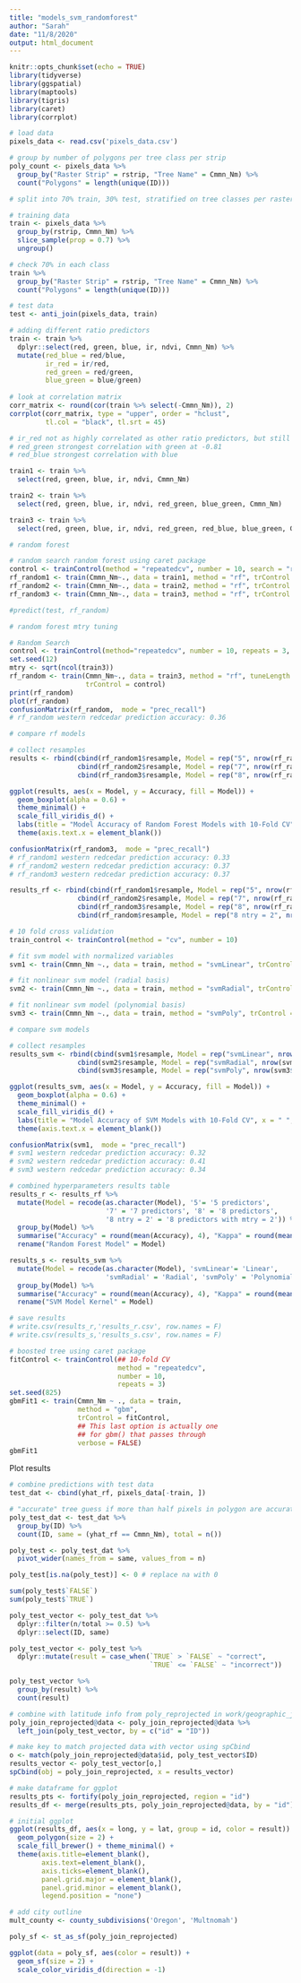 ```yaml
---
title: "models_svm_randomforest"
author: "Sarah"
date: "11/8/2020"
output: html_document
---
```


```r
knitr::opts_chunk$set(echo = TRUE)
library(tidyverse)
library(ggspatial)
library(maptools)
library(tigris)
library(caret)
library(corrplot)
```

```r
# load data
pixels_data <- read.csv('pixels_data.csv')

# group by number of polygons per tree class per strip
poly_count <- pixels_data %>%
  group_by("Raster Strip" = rstrip, "Tree Name" = Cmmn_Nm) %>%
  count("Polygons" = length(unique(ID)))

# split into 70% train, 30% test, stratified on tree classes per raster strip

# training data
train <- pixels_data %>%
  group_by(rstrip, Cmmn_Nm) %>%
  slice_sample(prop = 0.7) %>%
  ungroup()

# check 70% in each class
train %>%
  group_by("Raster Strip" = rstrip, "Tree Name" = Cmmn_Nm) %>%
  count("Polygons" = length(unique(ID)))

# test data
test <- anti_join(pixels_data, train)

```


```r
# adding different ratio predictors
train <- train %>%
  dplyr::select(red, green, blue, ir, ndvi, Cmmn_Nm) %>%
  mutate(red_blue = red/blue,
         ir_red = ir/red,
         red_green = red/green,
         blue_green = blue/green)
  
# look at correlation matrix
corr_matrix <- round(cor(train %>% select(-Cmmn_Nm)), 2)
corrplot(corr_matrix, type = "upper", order = "hclust", 
         tl.col = "black", tl.srt = 45)

# ir_red not as highly correlated as other ratio predictors, but still highly correlated with ndvi
# red_green strongest correlation with green at -0.81
# red_blue strongest correlation with blue

train1 <- train %>%
  select(red, green, blue, ir, ndvi, Cmmn_Nm)

train2 <- train %>%
  select(red, green, blue, ir, ndvi, red_green, blue_green, Cmmn_Nm)

train3 <- train %>%
  select(red, green, blue, ir, ndvi, red_green, red_blue, blue_green, Cmmn_Nm)

# random forest

# random search random forest using caret package
control <- trainControl(method = "repeatedcv", number = 10, search = "random")
rf_random1 <- train(Cmmn_Nm~., data = train1, method = "rf", trControl = control)
rf_random2 <- train(Cmmn_Nm~., data = train2, method = "rf", trControl = control)
rf_random3 <- train(Cmmn_Nm~., data = train3, method = "rf", trControl = control)

#predict(test, rf_random)
```

```r
# random forest mtry tuning

# Random Search
control <- trainControl(method="repeatedcv", number = 10, repeats = 3, search = "random")
set.seed(12)
mtry <- sqrt(ncol(train3))
rf_random <- train(Cmmn_Nm~., data = train3, method = "rf", tuneLength = 15,
                   trControl = control)
print(rf_random)
plot(rf_random)
confusionMatrix(rf_random,  mode = "prec_recall")
# rf_random western redcedar prediction accuracy: 0.36
```

```r
# compare rf models

# collect resamples
results <- rbind(cbind(rf_random1$resample, Model = rep("5", nrow(rf_random1$resample))), 
                 cbind(rf_random2$resample, Model = rep("7", nrow(rf_random2$resample))), 
                 cbind(rf_random3$resample, Model = rep("8", nrow(rf_random3$resample))))

ggplot(results, aes(x = Model, y = Accuracy, fill = Model)) +
  geom_boxplot(alpha = 0.6) +
  theme_minimal() + 
  scale_fill_viridis_d() +
  labs(title = "Model Accuracy of Random Forest Models with 10-Fold CV", x = " ", fill = "Number of Predictors") + 
  theme(axis.text.x = element_blank())

confusionMatrix(rf_random3,  mode = "prec_recall")
# rf_random1 western redcedar prediction accuracy: 0.33
# rf_random2 western redcedar prediction accuracy: 0.37
# rf_random3 western redcedar prediction accuracy: 0.37

results_rf <- rbind(cbind(rf_random1$resample, Model = rep("5", nrow(rf_random1$resample))), 
                 cbind(rf_random2$resample, Model = rep("7", nrow(rf_random2$resample))), 
                 cbind(rf_random3$resample, Model = rep("8", nrow(rf_random3$resample))),
                 cbind(rf_random$resample, Model = rep("8 ntry = 2", nrow(rf_random3$resample))))
```


```r
# 10 fold cross validation
train_control <- trainControl(method = "cv", number = 10)

# fit svm model with normalized variables
svm1 <- train(Cmmn_Nm ~., data = train, method = "svmLinear", trControl = train_control,  preProcess = c("center","scale"))

# fit nonlinear svm model (radial basis)
svm2 <- train(Cmmn_Nm ~., data = train, method = "svmRadial", trControl = train_control, preProcess = c("center","scale"), tuneLength = 10)

# fit nonlinear svm model (polynomial basis)
svm3 <- train(Cmmn_Nm ~., data = train, method = "svmPoly", trControl = train_control, preProcess = c("center","scale"))
```

```r
# compare svm models

# collect resamples
results_svm <- rbind(cbind(svm1$resample, Model = rep("svmLinear", nrow(svm1$resample))), 
                 cbind(svm2$resample, Model = rep("svmRadial", nrow(svm2$resample))), 
                 cbind(svm3$resample, Model = rep("svmPoly", nrow(svm3$resample))))

ggplot(results_svm, aes(x = Model, y = Accuracy, fill = Model)) +
  geom_boxplot(alpha = 0.6) +
  theme_minimal() + 
  scale_fill_viridis_d() +
  labs(title = "Model Accuracy of SVM Models with 10-Fold CV", x = " ", fill = " ") + 
  theme(axis.text.x = element_blank())

confusionMatrix(svm1,  mode = "prec_recall")
# svm1 western redcedar prediction accuracy: 0.32
# svm2 western redcedar prediction accuracy: 0.41
# svm3 western redcedar prediction accuracy: 0.34
```

```r
# combined hyperparameters results table
results_r <- results_rf %>%
  mutate(Model = recode(as.character(Model), '5'= '5 predictors',
                        '7' = '7 predictors', '8' = '8 predictors', 
                        '8 ntry = 2' = '8 predictors with mtry = 2')) %>%
  group_by(Model) %>%
  summarise("Accuracy" = round(mean(Accuracy), 4), "Kappa" = round(mean(Kappa), 4)) %>%
  rename("Random Forest Model" = Model)

results_s <- results_svm %>%
  mutate(Model = recode(as.character(Model), 'svmLinear'= 'Linear',
                        'svmRadial' = 'Radial', 'svmPoly' = 'Polynomial')) %>%
  group_by(Model) %>%
  summarise("Accuracy" = round(mean(Accuracy), 4), "Kappa" = round(mean(Kappa), 4)) %>%
  rename("SVM Model Kernel" = Model)

# save results
# write.csv(results_r,'results_r.csv', row.names = F)
# write.csv(results_s,'results_s.csv', row.names = F)
```


```r
# boosted tree using caret package
fitControl <- trainControl(## 10-fold CV
                           method = "repeatedcv",
                           number = 10,
                           repeats = 3)
set.seed(825)
gbmFit1 <- train(Cmmn_Nm ~ ., data = train, 
                 method = "gbm", 
                 trControl = fitControl,
                 ## This last option is actually one
                 ## for gbm() that passes through
                 verbose = FALSE)
gbmFit1
```

Plot results
```r
# combine predictions with test data
test_dat <- cbind(yhat_rf, pixels_data[-train, ])

# "accurate" tree guess if more than half pixels in polygon are accurately predicted
poly_test_dat <- test_dat %>%
  group_by(ID) %>%
  count(ID, same = (yhat_rf == Cmmn_Nm), total = n())

poly_test <- poly_test_dat %>%
  pivot_wider(names_from = same, values_from = n)

poly_test[is.na(poly_test)] <- 0 # replace na with 0

sum(poly_test$`FALSE`)
sum(poly_test$`TRUE`)

poly_test_vector <- poly_test_dat %>%
  dplyr::filter(n/total >= 0.5) %>%
  dplyr::select(ID, same)

poly_test_vector <- poly_test %>%
  dplyr::mutate(result = case_when(`TRUE` > `FALSE` ~ "correct",
                                   `TRUE` <= `FALSE` ~ "incorrect"))

poly_test_vector %>%
  group_by(result) %>%
  count(result)

# combine with latitude info from poly_reprojected in work/geographic_join.Rmd
poly_join_reprojected@data <- poly_join_reprojected@data %>%
  left_join(poly_test_vector, by = c("id" = "ID"))

# make key to match projected data with vector using spCbind
o <- match(poly_join_reprojected@data$id, poly_test_vector$ID)
results_vector <- poly_test_vector[o,]
spCbind(obj = poly_join_reprojected, x = results_vector)

# make dataframe for ggplot
results_pts <- fortify(poly_join_reprojected, region = "id")
results_df <- merge(results_pts, poly_join_reprojected@data, by = "id")

# initial ggplot
ggplot(results_df, aes(x = long, y = lat, group = id, color = result)) + 
  geom_polygon(size = 2) +
  scale_fill_brewer() + theme_minimal() +
  theme(axis.title=element_blank(),
        axis.text=element_blank(),
        axis.ticks=element_blank(), 
        panel.grid.major = element_blank(),
        panel.grid.minor = element_blank(),
        legend.position = "none")

# add city outline
mult_county <- county_subdivisions('Oregon', 'Multnomah')

poly_sf <- st_as_sf(poly_join_reprojected)

ggplot(data = poly_sf, aes(color = result)) + 
  geom_sf(size = 2) +
  scale_color_viridis_d(direction = -1)
```

